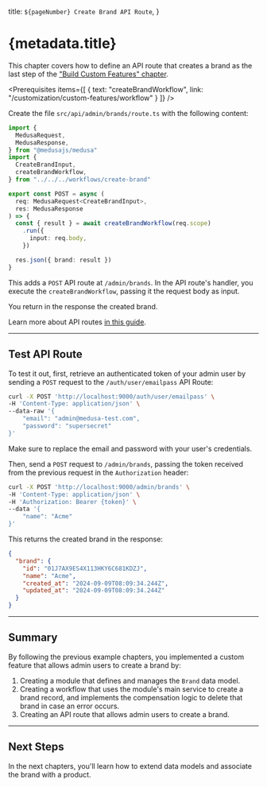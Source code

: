 
  title: `${pageNumber} Create Brand API Route`,
}

# {metadata.title}

<Note title="Example Chapter">

This chapter covers how to define an API route that creates a brand as the last step of the ["Build Custom Features" chapter](../page.mdx).

</Note>

<Prerequisites
  items={[
    {
      text: "createBrandWorkflow",
      link: "/customization/custom-features/workflow"
    }
  ]}
/>

Create the file `src/api/admin/brands/route.ts` with the following content:

```ts title="src/api/admin/brands/route.ts" collapsibleLines="1-9" expandButtonLabel="Show Imports"
import {
  MedusaRequest,
  MedusaResponse,
} from "@medusajs/medusa"
import { 
  CreateBrandInput, 
  createBrandWorkflow,
} from "../../../workflows/create-brand"

export const POST = async (
  req: MedusaRequest<CreateBrandInput>,
  res: MedusaResponse
) => {
  const { result } = await createBrandWorkflow(req.scope)
    .run({
      input: req.body,
    })

  res.json({ brand: result })
}
```

This adds a `POST` API route at `/admin/brands`. In the API route's handler, you execute the `createBrandWorkflow`, passing it the request body as input.

You return in the response the created brand.

<Note>

Learn more about API routes [in this guide](../../../basics/api-routes/page.mdx).

</Note>

---

## Test API Route

To test it out, first, retrieve an authenticated token of your admin user by sending a `POST` request to the `/auth/user/emailpass` API Route:

```bash
curl -X POST 'http://localhost:9000/auth/user/emailpass' \
-H 'Content-Type: application/json' \
--data-raw '{
    "email": "admin@medusa-test.com",
    "password": "supersecret"
}'
```

Make sure to replace the email and password with your user's credentials.

Then, send a `POST` request to `/admin/brands`, passing the token received from the previous request in the `Authorization` header:

```bash
curl -X POST 'http://localhost:9000/admin/brands' \
-H 'Content-Type: application/json' \
-H 'Authorization: Bearer {token}' \
--data '{
    "name": "Acme"
}'
```

This returns the created brand in the response:

```json title="Example Response"
{
  "brand": {
    "id": "01J7AX9ES4X113HKY6C681KDZJ",
    "name": "Acme",
    "created_at": "2024-09-09T08:09:34.244Z",
    "updated_at": "2024-09-09T08:09:34.244Z"
  }
}
```

---

## Summary

By following the previous example chapters, you implemented a custom feature that allows admin users to create a brand by:

1. Creating a module that defines and manages the `Brand` data model.
2. Creating a workflow that uses the module's main service to create a brand record, and implements the compensation logic to delete that brand in case an error occurs.
3. Creating an API route that allows admin users to create a brand.

---

## Next Steps

In the next chapters, you'll learn how to extend data models and associate the brand with a product.
